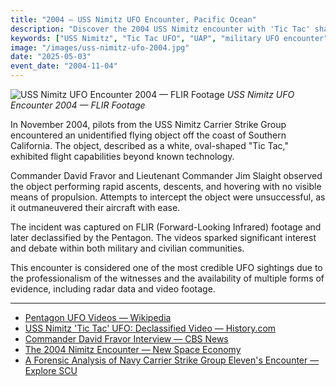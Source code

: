 ```yaml
---
title: "2004 — USS Nimitz UFO Encounter, Pacific Ocean"
description: "Discover the 2004 USS Nimitz encounter with 'Tic Tac' shaped UAPs, one of the most credible modern military UFO cases."
keywords: ["USS Nimitz", "Tic Tac UFO", "UAP", "military UFO encounter", "Pentagon videos", "Commander Fravor", "Nimitz incident", "fighter jet UFO", "radar data", "DoD UFO"]
image: "/images/uss-nimitz-ufo-2004.jpg"
date: "2025-05-03"
event_date: "2004-11-04"
---
```


![USS Nimitz UFO Encounter 2004 — FLIR Footage](/images/uss-nimitz-ufo-2004.jpg)
*USS Nimitz UFO Encounter 2004 — FLIR Footage*

In November 2004, pilots from the USS Nimitz Carrier Strike Group encountered an unidentified flying object off the coast of Southern California. The object, described as a white, oval-shaped "Tic Tac," exhibited flight capabilities beyond known technology.

Commander David Fravor and Lieutenant Commander Jim Slaight observed the object performing rapid ascents, descents, and hovering with no visible means of propulsion. Attempts to intercept the object were unsuccessful, as it outmaneuvered their aircraft with ease.

The incident was captured on FLIR (Forward-Looking Infrared) footage and later declassified by the Pentagon. The videos sparked significant interest and debate within both military and civilian communities.

This encounter is considered one of the most credible UFO sightings due to the professionalism of the witnesses and the availability of multiple forms of evidence, including radar data and video footage.

---

- [Pentagon UFO Videos — Wikipedia](https://en.wikipedia.org/wiki/Pentagon_UFO_videos)
- [USS Nimitz 'Tic Tac' UFO: Declassified Video — History.com](https://www.history.com/articles/uss-nimitz-2004-tic-tac-ufo-encounter)
- [Commander David Fravor Interview — CBS News](https://www.cbsnews.com/news/tic-tac-ufo-sighting-uap-video-dave-fravor-alex-dietrich-navy-fighter-pilots-house-testimony/)
- [The 2004 Nimitz Encounter — New Space Economy](https://newspaceeconomy.ca/2025/02/14/the-2004-nimitz-encounter-and-what-it-reveals-about-uaps/)
- [A Forensic Analysis of Navy Carrier Strike Group Eleven's Encounter — Explore SCU](https://www.explorescu.org/post/2004-uss-nimitz-strike-navy-group-incident-report)
